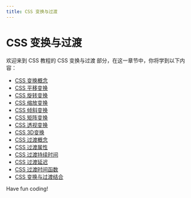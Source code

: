 ```yaml
---
title: CSS 变换与过渡
---
```


# CSS 变换与过渡

欢迎来到 CSS 教程的 CSS 变换与过渡 部分，在这一章节中，你将学到以下内容：

- [CSS 变换概念](./0-css-transformation-concept.mdx)
- [CSS 平移变换](./1-css-translation-transform.mdx)
- [CSS 旋转变换](./2-css-rotation-transform.mdx)
- [CSS 缩放变换](./3-css-scale-transform.mdx)
- [CSS 倾斜变换](./4-css-tilt-transformation.mdx)
- [CSS 矩阵变换](./5-css-matrix-transformation.mdx)
- [CSS 透视变换](./6-css-perspective-transform.mdx)
- [CSS 3D变换](./7-css3d-transform.mdx)
- [CSS 过渡概念](./8-css-transition-concept.mdx)
- [CSS 过渡属性](./9-css-transition-properties.mdx)
- [CSS 过渡持续时间](./10-css-transition-duration.mdx)
- [CSS 过渡延迟](./11-css-transition-delay.mdx)
- [CSS 过渡时间函数](./12-css-transition-time-function.mdx)
- [CSS 变换与过渡结合](./13-combining-css-transformations-and-transitions.mdx)

Have fun coding!